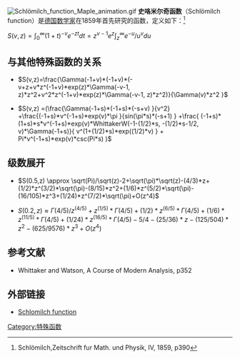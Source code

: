 {{orphan|time=2015-10-28T09:37:31+00:00}}
[[File:Schlömilch_function_Maple_animation.gif|thumb]]
'''史咯米尔奇函数'''（Schlömilch function）是[[德国|德国]][[数学家|数学家]]{{le|史咯米尔奇|Oscar_Schlömilch}}在1859年首先研究的函数，定义如下：<ref>Schlömilch,Zeitschrift fur Math. und Physik, IV, 1859, p390</ref>

<math>S(v,z)=\int_{0}^{\infty}(1+t)^{-v}e^{-zt}dt=z^{v-1}e^{z}\int_{z}^{\infty}e^{-u}/u^{v}du</math>

==与其他特殊函数的关系==
*<math> S(v,z)=\frac{\Gamma(-1+v)*(-1+v)*(-v+z+v*z^(-1+v)*exp(z)*\Gamma(-v-1, z)*z^2+v^2*z^(-1+v)*exp(z)*\Gamma(-v-1, z)*z^2)}{\Gamma(v)*z^2   }          </math>

*<math>

S(v,z)   =(\frac{\Gamma(-1+s)*(-1+s)*(-s+v)  }{v^2} +\frac{(-1+s)*v^(-1+s)*exp(v)*\pi }{sin(\pi*s)*(-s+1)  }  +\frac{ (-1+s)*(1+s)*s*v^(-1+s)*exp(v)*WhittakerW(-1-(1/2)*s, -(1/2)*s-1/2, v)*\Gamma(-1+s)}{ v^(1+(1/2)*s)*exp((1/2)*v) } +  Pi*v^(-1+s)*exp(v)*csc(Pi*s)      )</math>
==级数展开==
*<math>S(0.5,z) \approx \sqrt(Pi)/\sqrt(z)-2+\sqrt(\pi)*\sqrt(z)-(4/3)*z+(1/2)*z^(3/2)*\sqrt(\pi)-(8/15)*z^2+(1/6)*z^(5/2)*\sqrt(\pi)-(16/105)*z^3+(1/24)*z^(7/2)*\sqrt(\pi)+O(z^4)</math>

*<math>S(0.2,z) \approx {\Gamma(4/5)/z^(4/5)+z^(1/5)*\Gamma(4/5)+(1/2)*z^(6/5)*\Gamma(4/5)+(1/6)*z^(11/5)*\Gamma(4/5)+(1/24)*z^(16/5)*\Gamma(4/5)-5/4-(25/36)*z-(125/504)*z^2-(625/9576)*z^3+O(z^4)}</math>

==参考文献==
<references/>
*Whittaker and Watson, A Course of Modern Analysis, p352

==外部链接==
*[http://mathworld.wolfram.com/SchloemilchsFunction.html  Schlomilch function] {{Wayback|url=http://mathworld.wolfram.com/SchloemilchsFunction.html |date=20200202130755 }}

[[Category:特殊函数|Category:特殊函数]]